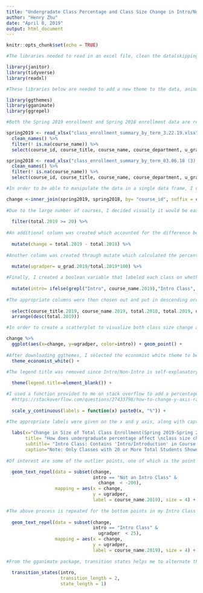```yaml
---
title: "Undergradate Class Percentage and Class Size Change in Intro/Non Intro Classes"
author: "Henry Zhu"
date: "April 8, 2019"
output: html_document
---
```


```r
knitr::opts_chunk$set(echo = TRUE)

#The libraries needed to read in an excel file, clean the data(skipping first 3 blank lines), and tidy data are read.

library(janitor)
library(tidyverse)
library(readxl)

#These libraries below are needed to add a new theme to the data, animate my data, and repel some of the labels.

library(ggthemes)
library(gganimate)
library(ggrepel)

#Both the Spring 2019 enrollment and Spring 2018 enrollment data are read in, removing out missing course name points and selecting for only the columns that are needed to help me process through undergradate data and total data. Course ID is also needed when I join together the two data sets later through inner join.

spring2019 <- read_xlsx("class_enrollment_summary_by_term_3.22.19.xlsx", skip=3) %>%
  clean_names() %>%
  filter(! is.na(course_name)) %>% 
  select(course_id, course_title, course_name, course_department, u_grad,total)

spring2018 <- read_xlsx("class_enrollment_summary_by_term_03.06.18 (3).xlsx", skip=3) %>%
  clean_names() %>%
  filter(! is.na(course_name)) %>% 
  select(course_id, course_title, course_name, course_department, u_grad,total)
```

```r
#In order to be able to manipulate the data in a single data frame, I used an inner join to build more columns onto the spring 2019 data set, using course_id as my unifying variable since this is the least like to change from year-to-year. In order to differentiate the two years, I added a suffix to the column titles in relation to the year.

change <-inner_join(spring2019, spring2018, by= "course_id", suffix = c(".2019", ".2018")) %>% 
  
#Due to the large number of courses, I decided visually it would be easiest if I limited my observations to classes that had at least 20 total students in 2019.
  
  filter(total.2019 >= 20) %>%
  
#An additional column was created which accounted for the difference between the total enrollment size of the two years.
  
  mutate(change = total.2019 - total.2018) %>% 
  
#Another column was created through mutate which calculated the percentage of undergraduates in each of the classes in relation to the total class size.
  
  mutate(ugradper= u_grad.2019/total.2019*100) %>%

#Finally, I created a boolean variable that labeled each class on whether it was an intro or not an intro class, based on whether the word "Intro" was mentioned somehwere in the course name. The grepl and ifelse function allowed me to create this distinction.
  
  mutate(intro= ifelse(grepl("Intro", course_name.2019),"Intro Class", "Not an Intro Class")) %>%
  
#The appropriate columns were then chosen out and put in descending order based on total class size, which allowed for understanding the data table to be easier.
  
  select(course_title.2019, course_name.2019, total.2018, total.2019, u_grad.2019, u_grad.2018, change,ugradper,intro) %>%
  arrange(desc(total.2019))

#In order to create a scatterplot to visualize both class size change and percentage of undergraduates in connection to whether the class was considered an intro class, I mapped change of total enrollment on the X-axis and undergraduate percentage on the y-axis, with color indicating Intro Class.

change %>%
  ggplot(aes(x=change, y=ugradper, color=intro)) + geom_point() + 
  
#After downloading ggthemes, I selected the economist white theme to best show my two color differences. 
  theme_economist_white() +

#The legend title was removed since Intro/Non-Intro is self-explanatory.
  
  theme(legend.title=element_blank()) +

#I used a function provided to me on stack overflow to add a percentage symbol to all of the points on the y-axis
  #https://stackoverflow.com/questions/27433798/how-to-change-y-axis-range-to-percent-from-number-in-barplot-with-r
  
  scale_y_continuous(labels = function(x) paste0(x, "%")) +

#The appropriate labels were given on the x and y axis, along with captions, titles, and subtitles.
  
  labs(x="Change in Size of Total Class Enrollment(Spring 2019-Spring 2018)", y= "Percentage of Undergrads in Class, 2019", 
       title= "How does undergraduate percentage affect \nclass size changes for intro/non-intro \nclasses at Harvard?",
       subtitle= "Intro Class: Contains 'Intro/Introduction' in Course Name Title",
       caption="Note: Only Classes with 20 or More Total Students Shown\nSource: Harvard Course Registrar") + 
  
#Of interest are some of the outlier points, one of which is the point that lost more than 200 students in the class. In order to plot the title of that class visually, I used text repel and a label to plot that class, filtering out only for the Non/Intro Class and -200 change to isolate that point. 

  geom_text_repel(data = subset(change,
                                intro == "Not an Intro Class" &
                                  change  < -200),
                  mapping = aes(x = change,
                                y = ugradper,
                                label = course_name.2019), size = 4) +
  
#The above process is repeated for the bottom points in my Intro Class section, which had less than 25 percent undergraduate enrollment. I obviously changed my limiting factor to ugradper, keeping change on the x axis and using the course name as the label.
  
  geom_text_repel(data = subset(change,
                                intro == "Intro Class" &
                                  ugradper  < 25),
                  mapping = aes(x = change,
                                y = ugradper,
                                label = course_name.2019), size = 4) +
  
#From the gganimate package, transition states helps me to alternate the Intro/No Intro data to show the distribution of points across those two options. The length of 2 provides users sufficient time to process the data. 
  
  transition_states(intro,
                    transition_length = 2,
                    state_length = 1)
```